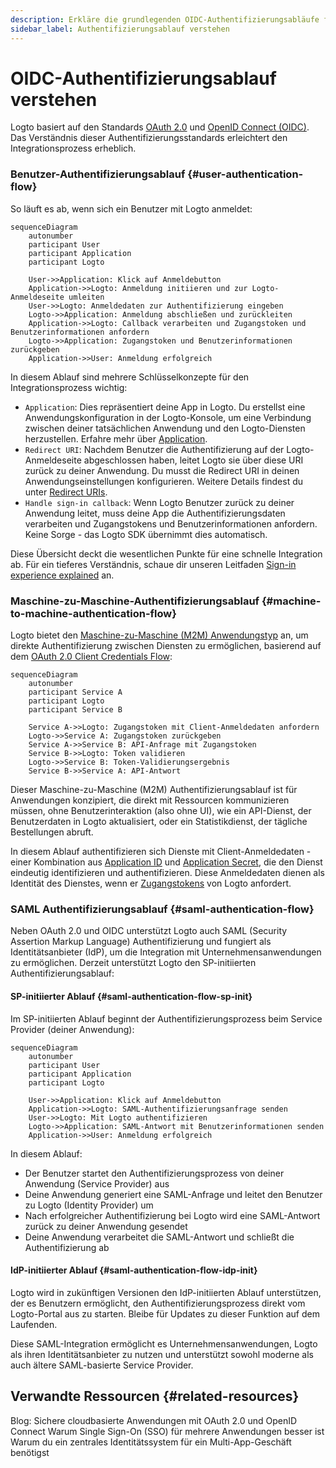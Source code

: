 ```yaml
---
description: Erkläre die grundlegenden OIDC-Authentifizierungsabläufe für Endbenutzer und Maschine-zu-Maschine-Interaktionen und hebe den Token-Austausch hervor.
sidebar_label: Authentifizierungsablauf verstehen
---
```


# OIDC-Authentifizierungsablauf verstehen

Logto basiert auf den Standards [OAuth 2.0](https://auth.wiki/oauth-2.0) und [OpenID Connect (OIDC)](https://auth.wiki/openid-connect). Das Verständnis dieser Authentifizierungsstandards erleichtert den Integrationsprozess erheblich.

### Benutzer-Authentifizierungsablauf \{#user-authentication-flow}

So läuft es ab, wenn sich ein Benutzer mit Logto anmeldet:

```mermaid
sequenceDiagram
    autonumber
    participant User
    participant Application
    participant Logto

    User->>Application: Klick auf Anmeldebutton
    Application->>Logto: Anmeldung initiieren und zur Logto-Anmeldeseite umleiten
    User->>Logto: Anmeldedaten zur Authentifizierung eingeben
    Logto->>Application: Anmeldung abschließen und zurückleiten
    Application->>Logto: Callback verarbeiten und Zugangstoken und Benutzerinformationen anfordern
    Logto->>Application: Zugangstoken und Benutzerinformationen zurückgeben
    Application->>User: Anmeldung erfolgreich
```

In diesem Ablauf sind mehrere Schlüsselkonzepte für den Integrationsprozess wichtig:

- `Application`: Dies repräsentiert deine App in Logto. Du erstellst eine Anwendungskonfiguration in der Logto-Konsole, um eine Verbindung zwischen deiner tatsächlichen Anwendung und den Logto-Diensten herzustellen. Erfahre mehr über [Application](/integrate-logto/application-data-structure/#introduction).
- `Redirect URI`: Nachdem Benutzer die Authentifizierung auf der Logto-Anmeldeseite abgeschlossen haben, leitet Logto sie über diese URI zurück zu deiner Anwendung. Du musst die Redirect URI in deinen Anwendungseinstellungen konfigurieren. Weitere Details findest du unter [Redirect URIs](/integrate-logto/application-data-structure/#redirect-uris).
- `Handle sign-in callback`: Wenn Logto Benutzer zurück zu deiner Anwendung leitet, muss deine App die Authentifizierungsdaten verarbeiten und Zugangstokens und Benutzerinformationen anfordern. Keine Sorge - das Logto SDK übernimmt dies automatisch.

Diese Übersicht deckt die wesentlichen Punkte für eine schnelle Integration ab. Für ein tieferes Verständnis, schaue dir unseren Leitfaden [Sign-in experience explained](/concepts/sign-in-experience/) an.

### Maschine-zu-Maschine-Authentifizierungsablauf \{#machine-to-machine-authentication-flow}

Logto bietet den [Maschine-zu-Maschine (M2M) Anwendungstyp](/quick-starts/m2m) an, um direkte Authentifizierung zwischen Diensten zu ermöglichen, basierend auf dem [OAuth 2.0 Client Credentials Flow](https://auth.wiki/client-credentials-flow):

```mermaid
sequenceDiagram
    autonumber
    participant Service A
    participant Logto
    participant Service B

    Service A->>Logto: Zugangstoken mit Client-Anmeldedaten anfordern
    Logto->>Service A: Zugangstoken zurückgeben
    Service A->>Service B: API-Anfrage mit Zugangstoken
    Service B->>Logto: Token validieren
    Logto->>Service B: Token-Validierungsergebnis
    Service B->>Service A: API-Antwort
```

Dieser Maschine-zu-Maschine (M2M) Authentifizierungsablauf ist für Anwendungen konzipiert, die direkt mit Ressourcen kommunizieren müssen, ohne Benutzerinteraktion (also ohne UI), wie ein API-Dienst, der Benutzerdaten in Logto aktualisiert, oder ein Statistikdienst, der tägliche Bestellungen abruft.

In diesem Ablauf authentifizieren sich Dienste mit Client-Anmeldedaten - einer Kombination aus [Application ID](/integrate-logto/application-data-structure/#application-id) und [Application Secret](/integrate-logto/application-data-structure/#application-secret), die den Dienst eindeutig identifizieren und authentifizieren. Diese Anmeldedaten dienen als Identität des Dienstes, wenn er [Zugangstokens](https://auth.wiki/access-token) von Logto anfordert.

### SAML Authentifizierungsablauf \{#saml-authentication-flow}

Neben OAuth 2.0 und OIDC unterstützt Logto auch SAML (Security Assertion Markup Language) Authentifizierung und fungiert als Identitätsanbieter (IdP), um die Integration mit Unternehmensanwendungen zu ermöglichen. Derzeit unterstützt Logto den SP-initiierten Authentifizierungsablauf:

#### SP-initiierter Ablauf \{#saml-authentication-flow-sp-init}

Im SP-initiierten Ablauf beginnt der Authentifizierungsprozess beim Service Provider (deiner Anwendung):

```mermaid
sequenceDiagram
    autonumber
    participant User
    participant Application
    participant Logto

    User->>Application: Klick auf Anmeldebutton
    Application->>Logto: SAML-Authentifizierungsanfrage senden
    User->>Logto: Mit Logto authentifizieren
    Logto->>Application: SAML-Antwort mit Benutzerinformationen senden
    Application->>User: Anmeldung erfolgreich
```

In diesem Ablauf:

- Der Benutzer startet den Authentifizierungsprozess von deiner Anwendung (Service Provider) aus
- Deine Anwendung generiert eine SAML-Anfrage und leitet den Benutzer zu Logto (Identity Provider) um
- Nach erfolgreicher Authentifizierung bei Logto wird eine SAML-Antwort zurück zu deiner Anwendung gesendet
- Deine Anwendung verarbeitet die SAML-Antwort und schließt die Authentifizierung ab

#### IdP-initiierter Ablauf \{#saml-authentication-flow-idp-init}

Logto wird in zukünftigen Versionen den IdP-initiierten Ablauf unterstützen, der es Benutzern ermöglicht, den Authentifizierungsprozess direkt vom Logto-Portal aus zu starten. Bleibe für Updates zu dieser Funktion auf dem Laufenden.

Diese SAML-Integration ermöglicht es Unternehmensanwendungen, Logto als ihren Identitätsanbieter zu nutzen und unterstützt sowohl moderne als auch ältere SAML-basierte Service Provider.

## Verwandte Ressourcen \{#related-resources}

<Url href="https://blog.logto.io/secure-cloud-apps-with-oauth-and-openid-connect">
  Blog: Sichere cloudbasierte Anwendungen mit OAuth 2.0 und OpenID Connect
</Url>

<Url href="https://blog.logto.io/sso-is-better">
  Warum Single Sign-On (SSO) für mehrere Anwendungen besser ist
</Url>

<Url href="https://blog.logto.io/centralized-identity-system">
  Warum du ein zentrales Identitätssystem für ein Multi-App-Geschäft benötigst
</Url>
